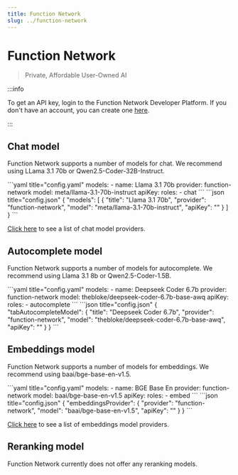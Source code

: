 ```yaml
---
title: Function Network
slug: ../function-network
---
```



# Function Network

> Private, Affordable User-Owned AI

:::info

To get an API key, login to the Function Network Developer Platform. If you don't have an account, you can create one [here](https://www.function.network/join-waitlist).

:::

## Chat model

Function Network supports a number of models for chat. We recommend using LLama 3.1 70b or Qwen2.5-Coder-32B-Instruct.

<Tabs groupId="config-example">
  <TabItem value="yaml" label="YAML">
  ```yaml title="config.yaml"
  models:
    - name: Llama 3.1 70b
      provider: function-network
      model: meta/llama-3.1-70b-instruct
      apiKey: <YOUR_FUNCTION_NETWORK_API_KEY>
      roles:
        - chat
  ```
  </TabItem>
  <TabItem value="json" label="JSON">
  ```json title="config.json"
  {
    "models": [
      {
        "title": "Llama 3.1 70b",
        "provider": "function-network",
        "model": "meta/llama-3.1-70b-instruct",
        "apiKey": "<YOUR_FUNCTION_NETWORK_API_KEY>"
      }
    ]
  }
  ```
  </TabItem>
</Tabs>

[Click here](https://docs.function.network/models-supported/chat-and-code-completion) to see a list of chat model providers.

## Autocomplete model

Function Network supports a number of models for autocomplete. We recommend using Llama 3.1 8b or Qwen2.5-Coder-1.5B.

<Tabs groupId="config-example">
  <TabItem value="yaml" label="YAML">
  ```yaml title="config.yaml"
  models:
    - name: Deepseek Coder 6.7b
      provider: function-network
      model: thebloke/deepseek-coder-6.7b-base-awq
      apiKey: <YOUR_FUNCTION_NETWORK_API_KEY>
      roles:
        - autocomplete
  ```
  </TabItem>
  <TabItem value="json" label="JSON">
  ```json title="config.json"
  {
    "tabAutocompleteModel": {
      "title": "Deepseek Coder 6.7b",
      "provider": "function-network",
      "model": "thebloke/deepseek-coder-6.7b-base-awq",
      "apiKey": "<YOUR_FUNCTION_NETWORK_API_KEY>"
    }
  }
  ```
  </TabItem>
</Tabs>

## Embeddings model

Function Network supports a number of models for embeddings. We recommend using baai/bge-base-en-v1.5.

<Tabs groupId="config-example">
  <TabItem value="yaml" label="YAML">
  ```yaml title="config.yaml"
  models:
    - name: BGE Base En
      provider: function-network
      model: baai/bge-base-en-v1.5
      apiKey: <YOUR_FUNCTION_NETWORK_API_KEY>
      roles:
        - embed
  ```
  </TabItem>
  <TabItem value="json" label="JSON">
  ```json title="config.json"
  {
    "embeddingsProvider": {
      "provider": "function-network",
      "model": "baai/bge-base-en-v1.5",
      "apiKey": "<YOUR_FUNCTION_NETWORK_API_KEY>"
    }
  }
  ```
  </TabItem>
</Tabs>

[Click here](https://docs.function.network/models-supported/embeddings) to see a list of embeddings model providers.

## Reranking model

Function Network currently does not offer any reranking models.
